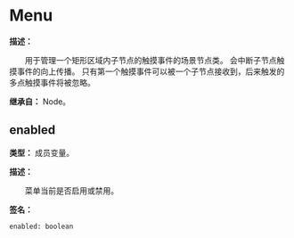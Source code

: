 
# Menu

**描述：**

&emsp;&emsp;用于管理一个矩形区域内子节点的触摸事件的场景节点类。
会中断子节点触摸事件的向上传播。
只有第一个触摸事件可以被一个子节点接收到，后来触发的多点触摸事件将被忽略。

**继承自：** Node。

## enabled

**类型：** 成员变量。

**描述：**

&emsp;&emsp;菜单当前是否启用或禁用。

**签名：**
```tl
enabled: boolean
```